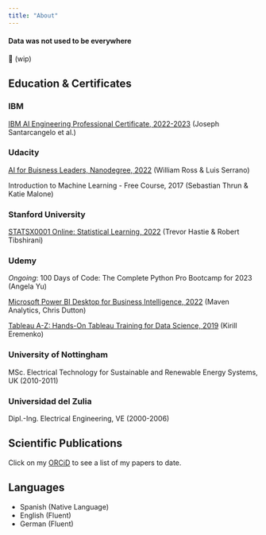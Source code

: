 ```yaml
---
title: "About"
---
```


#### Data was not used to be everywhere

🚧 (wip)

## Education & Certificates

### IBM
[IBM AI Engineering Professional Certificate, 2022-2023](https://www.coursera.org/account/accomplishments/specialization/certificate/6FLUFKVGSAST) (Joseph Santarcangelo et al.)

### Udacity
[AI for Buisness Leaders, Nanodegree, 2022](https://graduation.udacity.com/confirm/CAD3ZG3C) (William Ross & Luis Serrano)

Introduction to Machine Learning - Free Course, 2017 (Sebastian Thrun & Katie Malone)

### Stanford University
[STATSX0001 Online: Statistical Learning, 2022](https://courses.edx.org/certificates/82d8c63898494b70b9da2edb345746a1) (Trevor Hastie & Robert Tibshirani)

### Udemy
*Ongoing*: 100 Days of Code: The Complete Python Pro Bootcamp for 2023 (Angela Yu)

[Microsoft Power BI Desktop for Business Intelligence, 2022](https://www.udemy.com/certificate/UC-a6044754-ea60-4d78-9fc9-af19e82d298a/) (Maven Analytics, Chris Dutton)

[Tableau A-Z: Hands-On Tableau Training for Data Science, 2019](https://www.udemy.com/certificate/UC-QBR0V6J7/) (Kirill Eremenko)

### University of Nottingham
MSc. Electrical Technology for Sustainable and Renewable Energy Systems, UK (2010-2011)

### Universidad del Zulia
Dipl.-Ing. Electrical Engineering, VE (2000-2006)

## Scientific Publications

Click on my [ORCiD](https://orcid.org/0000-0001-8844-8421){target="_blank"} to see a list of my papers to date.

## Languages
- Spanish (Native Language)
- English (Fluent)
- German (Fluent)